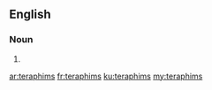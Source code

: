 ==English==

===Noun===
{{head|en|plural}}

# {{plural of|teraphim|lang=en|nocat=1}}

[[ar:teraphims]]
[[fr:teraphims]]
[[ku:teraphims]]
[[my:teraphims]]